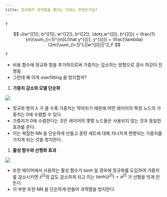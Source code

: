 ```yaml
---
title: 정규화가 과적합을 줄이는 이유는 무엇인가요?
---
```

?

$$
J(w^{[1]}, b^{[1]}, w^{[2]}, b^{[2]}, \dots,w^{[l]}, b^{[l]}) = \frac{1}{m}\sum_{i=1}^{m}L(\hat y^{(i)}, y^{(i)}) + \frac{\lambda}{2m}\sum_{l=1}^L||w^{[l]}||^2_F
$$

?

- 비용 함수에 정규화 항을 추가하므로써 가중치는 감소하는 방향으로 경사 하강이 진행됨
- 그런데 왜 이게 overfitting 을 방지할까?

1. **가중치 감소와 모델 단순화**

![](/assets/88c6010f-bc5d-4b40-adf5-09abc2ada0ff.png)

- 정규화 항의 $\lambda$ 가 클 수록 가중치는 작아지기 때문에 어떤 레이어의 특정 노드의 가중치는 0에 수렴할 수 있다.
- 가중치가 0에 수렴한다는 것은 레이어의 몇몇 노드들은 사용되지 않는 것과 동일한 효과를 준다.
- 이는 복잡한 NN 을 단순하게 만들고 훈련 세트에 대해 지나치게 편향되는 가중치를 가지게 되는 것을 방지한다.

1. **활성 함수와 선형화 효과**

![](/assets/416c20d6-1092-482c-acd1-af19ad4e7229.png)

- 또한 레이어에서 사용하는 활성 함수가 $tanh$ 일 경우에 정규화를 도입하여 가중치를 감소시키면 $z^{[l]}$의 값도 감소하게 되고 이는 $tanh(z^{[l]})=a^{[l]}$  가 선형을 띄게 만든다.
- 이 부분 또한 NN 을 단순하게 만들어 과적합을 방지한다.